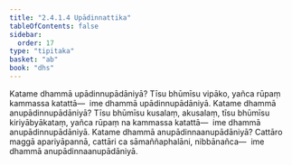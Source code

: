 ```yaml
---
title: "2.4.1.4 Upādinnattika"
tableOfContents: false
sidebar:
  order: 17
type: "tipitaka"
basket: "ab"
book: "dhs"
---
```



<DynamicBreadcrumb />

<Division number="1393" book="dhs" bookNo="29" page="267">

<Paragraph number="2099" book="dhs">
Katame dhammā upādinnupādāniyā? Tīsu bhūmīsu vipāko, yañca rūpaṃ kammassa katattā—  ime dhammā upādinnupādāniyā.
</Paragraph>

</Division>
<Division number="1394" book="dhs" bookNo="29" page="267">

<Paragraph number="2100" book="dhs">
Katame dhammā anupādinnupādāniyā? Tīsu bhūmīsu kusalaṃ, akusalaṃ, tīsu bhūmīsu kiriyābyākataṃ, yañca rūpaṃ na kammassa katattā—  ime dhammā anupādinnupādāniyā.
</Paragraph>

</Division>
<Division number="1395" book="dhs" bookNo="29" page="267">

<Paragraph number="2101" book="dhs">
Katame dhammā anupādinnaanupādāniyā? Cattāro maggā apariyāpannā, cattāri ca sāmaññaphalāni, nibbānañca—  ime dhammā anupādinnaanupādāniyā.
</Paragraph>
</Division>